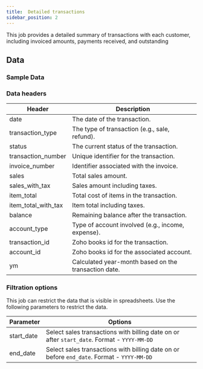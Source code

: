 ```yaml
---
title:  Detailed transactions
sidebar_position: 2
---
```


This job provides a detailed summary of transactions with each customer, including invoiced amounts, payments received, and outstanding 

<AddJob
  template="gsheet_zoho_books_db_get_sales_details_by_customer"
/>


## Data

### Sample Data

<Gsheet
  src="https://docs.google.com/spreadsheets/d/1-gX-uq5YrTW-6gQJYM-mNXitEOfJLTiQCvPtV8CR1Yc/edit#gid=926943976"
/>


### Data headers


| Header                 | Description                                          |
|------------------------|------------------------------------------------------|
| date                   | The date of the transaction.                          |
| transaction_type      | The type of transaction (e.g., sale, refund).        |
| status                 | The current status of the transaction.               |
| transaction_number    | Unique identifier for the transaction.               |
| invoice_number         | Identifier associated with the invoice.              |
| sales                  | Total sales amount.                                  |
| sales_with_tax         | Sales amount including taxes.                        |
| item_total             | Total cost of items in the transaction.              |
| item_total_with_tax    | Item total including taxes.                          |
| balance                | Remaining balance after the transaction.            |
| account_type           | Type of account involved (e.g., income, expense).   |
| transaction_id         | Zoho books id for the transaction.              |
| account_id             | Zoho books id for the associated account.              |
| ym                     | Calculated year-month based on the transaction date.|


### Filtration options

This job can restrict the data that is visible in spreadsheets. Use the following parameters to restrict the data.

| Parameter | Options |
|----|----|
| start_date | Select sales transactions with billing date on or after `start_date`. Format - `YYYY-MM-DD` |
| end_date | Select sales transactions with billing date on or before `end_date`. Format - `YYYY-MM-DD` |


<!---
## Others

### Similar jobs

Similar sort of data can be achieved by using get accounting transaction job and filtering it by invoice type. 

### Reports that use this job

Here are some of the report templates that use this job: 
-->
